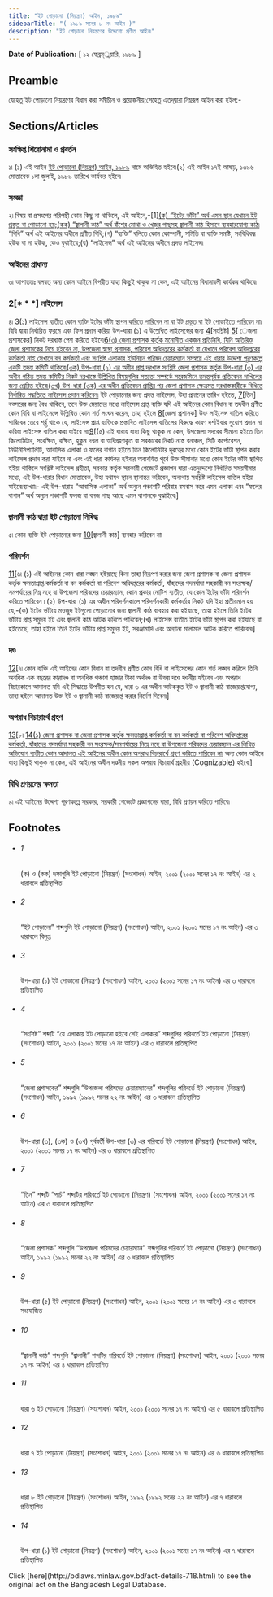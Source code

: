 ```yaml
---
title: "ইট পোড়ানো (নিয়ন্ত্রণ) আইন, ১৯৮৯"
sidebarTitle: "( ১৯৮৯ সনের ৮ নং আইন )"
description: "ইট পোড়ানো নিয়ন্ত্রণের উদ্দেশ্যে প্রণীত আইন৷"
---
```


**Date of Publication:** [ ১২ ফেব্রম্্নয়ারি, ১৯৮৯ ]

## Preamble

যেহেতু ইট পোড়ানো নিয়ন্ত্রণের বিধান করা সমীচীন ও প্রয়োজনীয়;সেহেতু এতদ্‌দ্বারা নিম্নরূপ আইন করা হইল:-

## Sections/Articles

### সংক্ষিপ্ত শিরোনামা ও প্রবর্তন

১৷ (১) এই আইন [ইট পোড়ানো (নিয়ন্ত্রণ) আইন, ১৯৮৯](/laws/act-718 "ইট পোড়ানো (নিয়ন্ত্রণ) আইন, ১৯৮৯") নামে অভিহিত হইবে৷(২) এই আইন ১৭ই আষাঢ়, ১৩৯৬ মোতাবেক ১লা জুলাই, ১৯৮৯ তারিখে কার্যকর হইবে৷

### সংজ্ঞা

২৷ বিষয় বা প্রসংগের পরিপন্থী কোন কিছু না থাকিলে, এই আইনে,-[1][(ক) “ইটের ভাঁটা” অর্থ এমন স্থান যেখানে ইট প্রস্তুত বা পোড়ানো হয়;(কক) “জ্বালানী কাঠ” অর্থ বাঁশের মোথা ও খেজুর গাছসহ জ্বালানী কাঠ হিসাবে ব্যবহারযোগ্য কাঠ৷](খ) “বিধি” অর্থ এই আইনের অধীনে প্রণীত বিধি;(গ) “ব্যক্তি” বলিতে কোন কোম্পানী, সমিতি বা ব্যক্তি সমষ্টি, সংবিধিবদ্ধ হউক বা না হউক, কেও বুঝাইবে;(ঘ) “লাইসেন্স” অর্থ এই আইনের অধীনে প্রদত্ত লাইসেন্স৷

### আইনের প্রাধান্য

৩৷ আপাততঃ বলবত্ অন্য কোন আইনে বিপরীত যাহা কিছুই থাকুক না কেন, এই আইনের বিধানাবলী কার্যকর থাকিবে৷

### 2[* * *] লাইসেন্স

৪৷ [3](1)[(১) লাইসেন্স ব্যতীত কোন ব্যক্তি ইটের ভাঁটা স্থাপন করিতে পারিবেন না বা ইট প্রস্তুত বা ইট পোড়াইতে পারিবেন না৷](২) বিধি দ্বারা নির্ধারিত ফরমে এবং ফিস প্রদান করিয়া উপ-ধারা (১) এ উল্লেখিত লাইসেন্সের জন্য [4](2)[সংশ্লিষ্ট] [5](3)[ েজলা প্রশাসকের] নিকট দরখাস্ত পেশ করিতে হইবে৷[6](4)[(৩) জেলা প্রশাসক কর্তৃক মনোনীত একজন প্রতিনিধি, যিনি অতিরিক্ত জেলা প্রশাসকের নিম্নে হইবেন না, উপজেলা স্বাস্থ্য প্রশাসক, পরিবেশ অধিদপ্তরের কর্মকর্তা বা যেখানে পরিবেশ অধিদপ্তরের কর্মকর্তা নাই সেখানে বন কর্মকর্তা এবং সংশ্লিষ্ট এলাকার ইউনিয়ন পরিষদ চেয়ারম্যান সমন্বয়ে এই ধারার উদ্দেশ্য পূরণকল্পে একটি তদন্ত কমিটি থাকিবে৷(৩ক) উপ-ধারা (২) এর অধীন প্রাপ্ত দরখাস্ত সংশ্লিষ্ট জেলা প্রশাসক কর্তৃক উপ-ধারা (৩) এর অধীন গঠিত তদন্ত কমিটির নিকট দরখাস্তে উল্লিখিত বিষয়গুলির সত্যতা সম্পর্কে সরেজমিনে তদন্তপূর্বক প্রতিবেদন দাখিলের জন্য প্রেরিত হইবে৷(৩খ) উপ-ধারা (৩ক) এর অধীন প্রতিবেদন প্রাপ্তির পর জেলা প্রশাসক ক্ষেত্রমত দরখাস্তকারীকে বিধিতে নির্ধারিত পদ্ধতিতে লাইসেন্স প্রদান করিবেন৷](৪) ইট পোড়ানোর জন্য প্রদত্ত লাইসেন্স, উহা প্রদানের তারিখ হইতে, [7](5)[তিন] বত্সরের জন্য বৈধ থাকিবে, তবে উক্ত মেয়াদের মধ্যে লাইসেন্স প্রাপ্ত ব্যক্তি যদি এই আইনের কোন বিধান বা তদধীন প্রণীত কোন বিধি বা লাইসেন্সে উল্লিখিত কোন শর্ত লংঘন করেন, তাহা হইলে [8](6)[জেলা প্রশাসক] উক্ত লাইসেন্স বাতিল করিতে পারিবেন :তবে শর্র্ত থাকে যে, লাইসেন্স প্রাপ্ত ব্যক্তিকে প্রস্তাবিত লাইসেন্স বাতিলের বিরুদ্ধে কারণ দর্শাইবার সুযোগ প্রদান না করিয়া লাইসেন্স বাতিল করা যাইবে না৷[9](7)[(৫) এই ধারায় যাহা কিছু থাকুক না কেন, উপজেলা সদরের সীমানা হইতে তিন কিলোমিটার, সংরক্ষিত, রক্ষিত, হুকুম দখল বা অধিগ্রহণকৃত বা সরকারের নিকট ন্যস্ত বনাঞ্চল, সিটি কর্পোরেশন, মিউনিসিপ্যালিটি, আবাসিক এলাকা ও ফলের বাগান হইতে তিন কিলোমিটার দূরত্বের মধ্যে কোন ইটের ভাঁটা স্থাপন করার লাইসেন্স প্রদান করা যাইবে না এবং এই ধারা কার্যকর হইবার অব্যবহিত পূর্বে উক্ত সীমানার মধ্যে কোন ইটের ভাঁটা স্থাপিত হইয়া থাকিলে সংশ্লিষ্ট লাইসেন্স গ্রহীতা, সরকার কর্তৃক সরকারী গেজেটে প্রজ্ঞাপন দ্বারা এতদুদ্দেশ্যে নির্ধারিত সময়সীমার মধ্যে, এই উপ-ধারার বিধান মোতাবেক, উহা যথাযথ স্থানে স্থানান্তর করিবেন, অন্যথায় সংশ্লিষ্ট লাইসেন্স বাতিল হইয়া যাইবে৷ব্যাখ্যা৷- এই উপ-ধারায় “আবাসিক এলাকা” অর্থ অন্যুন পঞ্চাশটি পরিবার বসবাস করে এমন এলাকা এবং “ফলের বাগান” অর্থ অন্যুন পঞ্চাশটি ফলজ বা বনজ গাছ আছে এমন বাগানকে বুঝাইবে৷]

### জ্বালানী কাঠ দ্বারা ইট পোড়ানো নিষিদ্ধ

৫৷ কোন ব্যক্তি ইট পোড়ানোর জন্য [10](1)[জ্বালানী কাঠ] ব্যবহার করিবেন না৷

### পরিদর্শন

[11](1)[৬৷ (১) এই আইনের কোন ধারা লঙ্ঘন হইয়াছে কিনা তাহা নিরূপণ করার জন্য জেলা প্রশাসক বা জেলা প্রশাসক কর্তৃক ক্ষমতাপ্রাপ্ত কর্মকর্তা বা বন কর্মকর্তা বা পরিবেশ অধিদপ্তরের কর্মকর্তা, যাঁহাদের পদমর্যাদা সহকারী বন সংরক্ষক/সমপর্যায়ের নিম্ন নহে বা উপজেলা পরিষদের চেয়ারম্যান, কোন প্রকার নোটিশ ব্যতীত, যে কোন ইটের ভাঁটা পরিদর্শন করিতে পারিবেন।(২) উপ-ধারা (১) এর অধীন পরিদর্শনকালে পরিদর্শনকারী কর্মকর্তার নিকট যদি ইহা প্রতীয়মান হয় যে,-(ক) ইটের ভাঁটায় মওজুদ ইটগুলো পোড়ানোর জন্য জ্বালানী কাঠ ব্যবহার করা হইয়াছে, তাহা হইলে তিনি ইটের ভাঁটায় প্রাপ্ত সমুদয় ইট এবং জ্বালানী কাঠ আটক করিতে পারিবেন;(খ) লাইসেন্স ব্যতীত ইটের ভাঁটা স্থাপন করা হইয়াছে বা হইতেছে, তাহা হইলে তিনি ইটের ভাঁটায় প্রাপ্ত সমুদয় ইট, সরঞ্জামাদি এবং অন্যান্য মালামাল আটক করিতে পারিবেন৷]

### দণ্ড

[12](1)[৭৷ কোন ব্যক্তি এই আইনের কোন বিধান বা তদধীন প্রণীত কোন বিধি বা লাইসেন্সের কোন শর্ত লঙ্ঘন করিলে তিনি অনধিক এক বছরের কারাদণ্ড বা অনধিক পঞ্চাশ হাজার টাকা অর্থদণ্ড বা উভয় দণ্ডে দণ্ডনীয় হইবেন এবং অপরাধ বিচারকালে আদালত যদি এই সিদ্ধান্তে উপনীত হন যে, ধারা ৬ এর অধীন আটককৃত ইট ও জ্বালানী কাঠ বাজেয়াপ্তযোগ্য, তাহা হইলে আদালত উক্ত ইট ও জ্বালানী কাঠ বাজেয়াপ্ত করার নির্দেশ দিবেন৷]

### অপরাধ বিচারার্থে গ্রহণ

[13](1)[৮৷ [14](2)[(১) জেলা প্রশাসক বা জেলা প্রশাসক কর্তৃক ক্ষমতাপ্রাপ্ত কর্মকর্তা বা বন কর্মকর্তা বা পরিবেশ অধিদপ্তরের কর্মকর্তা, যাঁহাদের পদমর্যাদা সহকারী বন সংরক্ষক/সমপর্যায়ের নিম্নে নহে বা উপজেলা পরিষদের চেয়ারম্যান এর লিখিত ‍অভিযোগ ব্যতীত কোন আদালত এই আইনের অধীন কোন অপরাধ বিচারার্থে গ্রহণ করিতে পারিবেন না৷](২) অন্য কোন আইনে যাহা কিছুই থাকুক না কেন, এই আইনের অধীন দণ্ডনীয় সকল অপরাধ বিচারার্থ গ্রহনীয় (Cognizable) হইবে৷]

### বিধি প্রণয়নের ক্ষমতা

৯৷ এই আইনের উদ্দেশ্য পূরণকল্পে সরকার, সরকারী গেজেটে প্রজ্ঞাপনের দ্বারা, বিধি প্রণয়ন করিতে পারিবে৷

## Footnotes

- ###### 1

  (ক) ও (কক) দফাগুলি ইট পোড়ানো (নিয়ন্ত্রণ) (সংশোধন) আইন, ২০০১ (২০০১ সনের ১৭ নং আইন) এর ২ ধারাবলে প্রতিস্থাপিত

- ###### 2

  “ইট পোড়ানো” শব্দগুলি ইট পোড়ানো (নিয়ন্ত্রণ) (সংশোধন) আইন, ২০০১ (২০০১ সনের ১৭ নং আইন) এর ৩ ধারাবলে বিলুপ্ত

- ###### 3

  উপ-ধারা (১) ইট পোড়ানো (নিয়ন্ত্রণ) (সংশোধন) আইন, ২০০১ (২০০১ সনের ১৭ নং আইন) এর ৩ ধারাবলে প্রতিস্থাপিত

- ###### 4

  “সংশি­ষ্ট” শব্দটি “যে এলাকায় ইট পোড়ানো হইবে সেই এলাকার” শব্দগুলির পরিবর্তে ইট পোড়ানো (নিয়ন্ত্রণ) (সংশোধন) আইন, ২০০১ (২০০১ সনের ১৭ নং আইন) এর ৩ ধারাবলে প্রতিস্থাপিত

- ###### 5

  “জেলা প্রশাসকের” শব্দগুলি “উপজেলা পরিষদের চেয়ারম্যানের” শব্দগুলির পরিবর্তে ইট পোড়ানো (নিয়ন্ত্রণ) (সংশোধন) আইন, ১৯৯২ (১৯৯২ সনের ২২ নং আইন) এর ৩ ধারাবলে প্রতিস্থাপিত

- ###### 6

  উপ-ধারা (৩), (৩ক) ও (৩খ) পূর্ববর্তী উপ-ধারা (৩) এর পরিবর্তে ইট পোড়ানো (নিয়ন্ত্রণ) (সংশোধন) আইন, ২০০১ (২০০১ সনের ১৭ নং আইন) এর ৩ ধারাবলে প্রতিস্থাপিত

- ###### 7

  “তিন” শব্দটি “পাচঁ” শব্দটির পরিবর্তে ইট পোড়ানো (নিয়ন্ত্রণ) (সংশোধন) আইন, ২০০১ (২০০১ সনের ১৭ নং আইন) এর ৩ ধারাবলে প্রতিস্থাপিত

- ###### 8

  “জেলা প্রশাসক” শব্দগুলি “উপজেলা পরিষদের চেয়ারম্যান” শব্দগুলির পরিবর্তে ইট পোড়ানো (নিয়ন্ত্রণ) (সংশোধন) আইন, ১৯৯২ (১৯৯২ সনের ২২ নং আইন) এর ৩ ধারাবলে প্রতিস্থাপিত

- ###### 9

  উপ-ধারা (৫) ইট পোড়ানো (নিয়ন্ত্রণ) (সংশোধন) আইন, ২০০১ (২০০১ সনের ১৭ নং আইন) এর ৩ ধারাবলে সংযোজিত

- ###### 10

  “জ্বালানী কাঠ” শব্দগুলি “জ্বালানী” শব্দটির পরিবর্তে ইট পোড়ানো (নিয়ন্ত্রণ) (সংশোধন) আইন, ২০০১ (২০০১ সনের ১৭ নং আইন) এর ৪ ধারাবলে প্রতিস্থাপিত

- ###### 11

  ধারা ৬ ইট পোড়ানো (নিয়ন্ত্রণ) (সংশোধন) আইন, ২০০১ (২০০১ সনের ১৭ নং আইন) এর ৫ ধারাবলে প্রতিস্থাপিত

- ###### 12

  ধারা ৭ ইট পোড়ানো (নিয়ন্ত্রণ) (সংশোধন) আইন, ২০০১ (২০০১ সনের ১৭ নং আইন) এর ৬ ধারাবলে প্রতিস্থাপিত

- ###### 13

  ধারা ৮ ইট পোড়ানো (নিয়ন্ত্রণ) (সংশোধন) আইন, ১৯৯২ (১৯৯২ সনের ২২ নং আইন) এর ৭ ধারাবলে প্রতিস্থাপিত

- ###### 14

  উপ-ধারা (১) ইট পোড়ানো (নিয়ন্ত্রণ) (সংশোধন) আইন, ২০০১ (২০০১ সনের ১৭ নং আইন) এর ৭ ধারাবলে প্রতিস্থাপিত

<Note>
  Click [here](http://bdlaws.minlaw.gov.bd/act-details-718.html) to see the original act on the Bangladesh Legal Database.
</Note>
